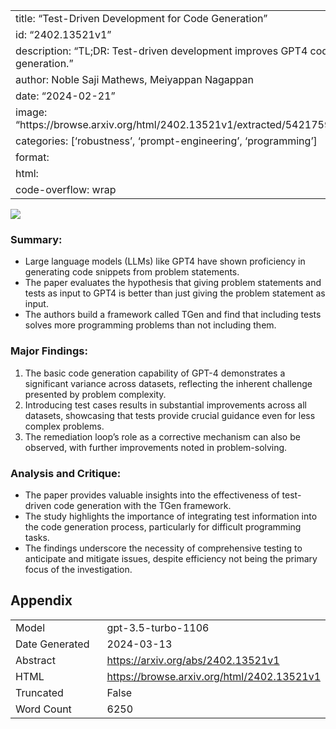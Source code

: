 
---
title: "Test-Driven Development for Code Generation"
id: "2402.13521v1"
description: "TL;DR: Test-driven development improves GPT4 code generation."
author: Noble Saji Mathews, Meiyappan Nagappan
date: "2024-02-21"
image: "https://browse.arxiv.org/html/2402.13521v1/extracted/5421759/min.png"
categories: ['robustness', 'prompt-engineering', 'programming']
format:
  html:
    code-overflow: wrap
---

![](https://browse.arxiv.org/html/2402.13521v1/extracted/5421759/min.png)

### **Summary:**
- Large language models (LLMs) like GPT4 have shown proficiency in generating code snippets from problem statements.
- The paper evaluates the hypothesis that giving problem statements and tests as input to GPT4 is better than just giving the problem statement as input.
- The authors build a framework called TGen and find that including tests solves more programming problems than not including them.

### **Major Findings:**
1. The basic code generation capability of GPT-4 demonstrates a significant variance across datasets, reflecting the inherent challenge presented by problem complexity.
2. Introducing test cases results in substantial improvements across all datasets, showcasing that tests provide crucial guidance even for less complex problems.
3. The remediation loop’s role as a corrective mechanism can also be observed, with further improvements noted in problem-solving.

### **Analysis and Critique:**
- The paper provides valuable insights into the effectiveness of test-driven code generation with the TGen framework.
- The study highlights the importance of integrating test information into the code generation process, particularly for difficult programming tasks.
- The findings underscore the necessity of comprehensive testing to anticipate and mitigate issues, despite efficiency not being the primary focus of the investigation.

## Appendix

|          |          |
|----------|----------|
| Model     | gpt-3.5-turbo-1106       |
| Date Generated     | 2024-03-13       |
| Abstract | [https://arxiv.org/abs/2402.13521v1](https://arxiv.org/abs/2402.13521v1)        |
| HTML     | [https://browse.arxiv.org/html/2402.13521v1](https://browse.arxiv.org/html/2402.13521v1)       |
| Truncated       | False       |
| Word Count       | 6250       |